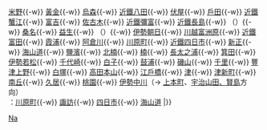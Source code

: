 {{鐵道路線|
| 模板名稱 = 名古屋線
| 名稱 = [[File:Kintetsulogo.png|19px|近畿日本鐵道|link=近畿日本鐵道]] <small>[[近畿日本鐵道]]</small> [[名古屋線]] [[File:KT number-E.svg|20px]]
| 代表色 = #153f97
| 背景顏色 = #FFFFFF 
| 車站列表 = [[近鐵名古屋站|近鐵名古屋]]{{-w}} [[米野站|米野]]{{-w}} [[黃金站 (愛知縣)|黃金]]{{-w}} [[烏森站|烏森]]{{-w}} [[近鐵八田站|近鐵八田]]{{-w}} [[伏屋站|伏屋]]{{-w}} [[戶田站 (愛知縣)|戶田]]{{-w}} [[近鐵蟹江站|近鐵蟹江]]{{-w}} [[富吉站|富吉]]{{-w}} [[佐古木站|佐古木]]{{-w}} [[近鐵彌富站|近鐵彌富]]{{-w}} [[近鐵長島站|近鐵長島]]{{-w}} （<s>{{link-ja|揖斐川站|揖斐川駅|揖斐川}}</s>）{{-w}} [[桑名站|桑名]]{{-w}} [[益生站|益生]]{{-w}} （<s>{{link-ja|町屋站 (三重縣)|町屋駅 (三重県)|町屋}}</s>）{{-w}} [[伊勢朝日站|伊勢朝日]]{{-w}} [[川越富洲原站|川越富洲原]]{{-w}} [[近鐵富田站|近鐵富田]]{{-w}} [[霞浦站 (日本)|霞浦]]{{-w}} [[阿倉川站|阿倉川]]{{-w}} [[川原町站|川原町]]{{-w}} [[近鐵四日市站|近鐵四日市]]{{-w}} [[新正站|新正]]{{-w}} [[海山道站|海山道]]{{-w}} [[鹽濱站|鹽濱]]{{-w}} [[北楠站|北楠]]{{-w}} [[楠站|楠]]{{-w}} [[長太之浦站|長太之浦]]{{-w}} [[箕田站|箕田]]{{-w}} [[伊勢若松站|伊勢若松]]{{-w}} [[千代崎站|千代崎]]{{-w}} [[白子站|白子]]{{-w}} [[鼓浦站|鼓浦]]{{-w}} [[磯山站|磯山]]{{-w}} [[千里站 (三重縣)|千里]]{{-w}} [[豐津上野站|豐津上野]]{{-w}} [[白塚站|白塚]]{{-w}} [[高田本山站|高田本山]]{{-w}} [[江戶橋站|江戶橋]]{{-w}} [[津站|津]]{{-w}} [[津新町站|津新町]]{{-w}} [[南丘站|南丘]]{{-w}} [[久居站|久居]]{{-w}} [[桃園站 (三重縣)|桃園]]{{-w}} [[伊勢中川站|伊勢中川]]（→ [[Template:大阪線|上本町]]、[[Template:山田線·鳥羽線·志摩線|宇治山田、賢島]]方向）<br />
{{link-ja|善光寺曲線|善光寺カーブ|四日市市內舊線}}：[[川原町站|川原町]]{{-w}} [[近鐵四日市站|諏訪]]{{-w}} [[四日市站|四日市]]{{-w}} [[海山道站|海山道]]
|}}<noinclude>
[[Category:近畿日本鐵道路線模板|Na]]
</noinclude>